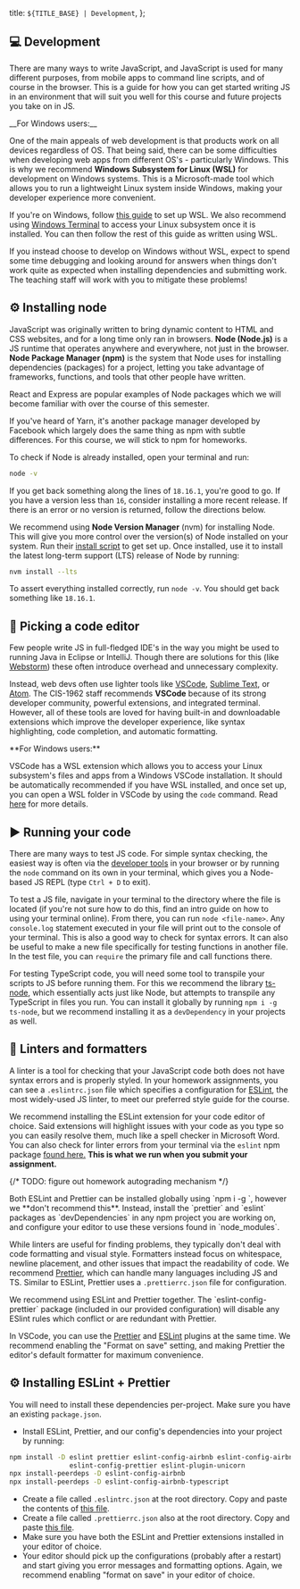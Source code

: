 
  title: `${TITLE_BASE} | Development`,
};

## 💻 Development

There are many ways to write JavaScript, and JavaScript is used for many different purposes, from mobile apps to command line scripts, and of course in the browser. This is a guide for how you can get started writing JS in an environment that will suit you well for this course and future projects you take on in JS.

<Alert mdx type="warning">
__For Windows users:__

One of the main appeals of web development is that products work on all devices regardless of OS. That being said, there can be some difficulties when developing web apps from different OS's - particularly Windows. This is why we recommend **Windows Subsystem for Linux (WSL)** for development on Windows systems. This is a Microsoft-made tool which allows you to run a lightweight Linux system inside Windows, making your developer experience more convenient.

</Alert>

If you're on Windows, follow [this guide](https://learn.microsoft.com/en-us/windows/wsl/install) to set up WSL. We also recommend using [Windows Terminal](https://apps.microsoft.com/store/detail/windows-terminal/9N0DX20HK701) to access your Linux subsystem once it is installed. You can then follow the rest of this guide as written using WSL.

<Alert mdx type="danger">
  If you instead choose to develop on Windows without WSL, expect to spend some
  time debugging and looking around for answers when things don't work quite as
  expected when installing dependencies and submitting work. The teaching staff
  will work with you to mitigate these problems!
</Alert>

## ⚙️ Installing node

JavaScript was originally written to bring dynamic content to HTML and CSS websites, and for a long time only ran in browsers. **Node (Node.js)** is a JS runtime that operates anywhere and everywhere, not just in the browser. **Node Package Manager (npm)** is the system that Node uses for installing dependencies (packages) for a project, letting you take advantage of frameworks, functions, and tools that other people have written.

React and Express are popular examples of Node packages which we will become familiar with over the course of this semester.

If you've heard of Yarn, it's another package manager developed by Facebook which largely does the same thing as npm with subtle differences. For this course, we will stick to npm for homeworks.

To check if Node is already installed, open your terminal and run:

```sh
node -v
```

If you get back something along the lines of `18.16.1`, you're good to go. If you have a version less than `16`, consider installing a more recent release. If there is an error or no version is returned, follow the directions below.

We recommend using **Node Version Manager** (nvm) for installing Node. This will give you more control over the version(s) of Node installed on your system. Run their [install script](https://github.com/nvm-sh/nvm#install--update-script) to get set up. Once installed, use it to install the latest long-term support (LTS) release of Node by running:

```sh
nvm install --lts
```

To assert everything installed correctly, run `node -v`. You should get back something like `18.16.1`.

## 📝 Picking a code editor

Few people write JS in full-fledged IDE's in the way you might be used to running Java in Eclipse or IntelliJ. Though there are solutions for this (like [Webstorm](https://www.jetbrains.com/webstorm/)) these often introduce overhead and unnecessary complexity.

Instead, web devs often use lighter tools like [VSCode](https://code.visualstudio.com), [Sublime Text](https://www.sublimetext.com), or [Atom](https://atom.io). The CIS-1962 staff recommends **VSCode** because of its strong developer community, powerful extensions, and integrated terminal. However, all of these tools are loved for having built-in and downloadable extensions which improve the developer experience, like syntax highlighting, code completion, and automatic formatting.

<Alert mdx>
**For Windows users:**

VSCode has a WSL extension which allows you to access your Linux subsystem's files and apps from a Windows VSCode installation. It should be automatically recommended if you have WSL installed, and once set up, you can open a WSL folder in VSCode by using the `code` command. Read [here](https://code.visualstudio.com/docs/remote/wsl) for more details.

</Alert>

## ▶️ Running your code

There are many ways to test JS code. For simple syntax checking, the easiest way is often via the [developer tools](https://developers.google.com/web/tools/chrome-devtools/) in your browser or by running the `node` command on its own in your terminal, which gives you a Node-based JS REPL (type `Ctrl + D` to exit).

To test a JS file, navigate in your terminal to the directory where the file is located (if you're not sure how to do this, find an intro guide on how to using your terminal online). From there, you can run `node <file-name>`. Any `console.log` statement executed in your file will print out to the console of your terminal. This is also a good way to check for syntax errors. It can also be useful to make a new file specifically for testing functions in another file. In the test file, you can `require` the primary file and call functions there.

For testing TypeScript code, you will need some tool to transpile your scripts to JS before running them. For this we recommend the library [ts-node](https://www.npmjs.com/package/ts-node), which essentially acts just like Node, but attempts to transpile any TypeScript in files you run. You can install it globally by running `npm i -g ts-node`, but we recommend installing it as a `devDependency` in your projects as well.

## 💅 Linters and formatters

A linter is a tool for checking that your JavaScript code both does not have syntax errors and is properly styled. In your homework assignments, you can see a `.eslintrc.json` file which specifies a configuration for [ESLint](https://eslint.org), the most widely-used JS linter, to meet our preferred style guide for the course.

We recommend installing the ESLint extension for your code editor of choice. Said extensions will highlight issues with your code as you type so you can easily resolve them, much like a spell checker in Microsoft Word. You can also check for linter errors from your terminal via the `eslint` npm package [found here.](https://eslint.org/docs/user-guide/command-line-interface) **This is what we run when you submit your assignment.**

{/* TODO: figure out homework autograding mechanism */}

<Alert type="warning">
  Both ESLint and Prettier can be installed globally using `npm i -g <package-name>`, however we **don't recommend this**. Instead, install the `prettier` and `eslint` packages as `devDependencies` in any npm project you are working on, and configure your editor to use these versions found in `node_modules`.
</Alert>

While linters are useful for finding problems, they typically don't deal with code formatting and visual style. Formatters instead focus on whitespace, newline placement, and other issues that impact the readability of code. We recommend [Prettier](https://prettier.io/), which can handle many languages including JS and TS. Similar to ESLint, Prettier uses a `.prettierrc.json` file for configuration.

<Alert type="info" mdx>
  We recommend using ESLint and Prettier together. The `eslint-config-prettier` package (included in our provided configuration) will disable any ESlint rules which conflict or are redundant with Prettier.
  
  In VSCode, you can use the [Prettier](https://marketplace.visualstudio.com/items?itemName=esbenp.prettier-vscode) and [ESLint](https://marketplace.visualstudio.com/items?itemName=dbaeumer.vscode-eslint) plugins at the same time. We recommend enabling the "Format on save" setting, and making Prettier the editor's default formatter for maximum convenience.

</Alert>

## ⚙️ Installing ESLint + Prettier

You will need to install these dependencies per-project. Make sure you have an existing `package.json`.

- Install ESLint, Prettier, and our config's dependencies into your project by running:

```sh
npm install -D eslint prettier eslint-config-airbnb eslint-config-airbnb-typescript \
               eslint-config-prettier eslint-plugin-unicorn
npx install-peerdeps -D eslint-config-airbnb
npx install-peerdeps -D eslint-config-airbnb-typescript
```

- Create a file called `.eslintrc.json` at the root directory. Copy and paste the contents of [this file](/reference/eslint-config.json).
- Create a file called `.prettierrc.json` also at the root directory. Copy and paste [this file](/reference/prettier-config.json).
- Make sure you have both the ESLint and Prettier extensions installed in your editor of choice.
- Your editor should pick up the configurations (probably after a restart) and start giving you error messages and formatting options. Again, we recommend enabling "format on save" in your editor of choice.
